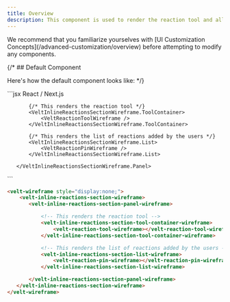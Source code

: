 ```yaml
---
title: Overview
description: This component is used to render the reaction tool and all the reactions.
---
```


<Note>
We recommend that you familiarize yourselves with [UI Customization Concepts](/advanced-customization/overview) before attempting to modify any components.
</Note>


{/* ## Default Component

Here's how the default component looks like: */}


<RequestExample>
```jsx React / Next.js
<VeltWireframe>
    <VeltInlineReactionsSectionWireframe>
       <VeltInlineReactionsSectionWireframe.Panel>

           {/* This renders the reaction tool */}
           <VeltInlineReactionsSectionWireframe.ToolContainer>
               <VeltReactionToolWireframe />
           </VeltInlineReactionsSectionWireframe.ToolContainer>

           {/* This renders the list of reactions added by the users */}
           <VeltInlineReactionsSectionWireframe.List>
               <VeltReactionPinWireframe />
           </VeltInlineReactionsSectionWireframe.List>

       </VeltInlineReactionsSectionWireframe.Panel>
   </VeltInlineReactionsSectionWireframe>
</VeltWireframe>
```


```HTML HTML
<velt-wireframe style="display:none;">
    <velt-inline-reactions-section-wireframe>
       <velt-inline-reactions-section-panel-wireframe>

           <!-- This renders the reaction tool -->
           <velt-inline-reactions-section-tool-container-wireframe>
               <velt-reaction-tool-wireframe></velt-reaction-tool-wireframe>
           </velt-inline-reactions-section-tool-container-wireframe>

           <!-- This renders the list of reactions added by the users -->
           <velt-inline-reactions-section-list-wireframe>
               <velt-reaction-pin-wireframe></velt-reaction-pin-wireframe>
           </velt-inline-reactions-section-list-wireframe>

       </velt-inline-reactions-section-panel-wireframe>
   </velt-inline-reactions-section-wireframe>
</velt-wireframe>
```
</RequestExample>

